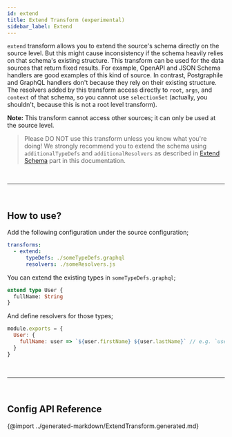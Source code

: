 ```yaml
---
id: extend
title: Extend Transform (experimental)
sidebar_label: Extend
---
```


`extend` transform allows you to extend the source's schema directly on the source level. But this might cause inconsistency if the schema heavily relies on that schema's existing structure. This transform can be used for the data sources that return fixed results. For example, OpenAPI and JSON Schema handlers are good examples of this kind of source. In contrast, Postgraphile and GraphQL handlers don't because they rely on their existing structure. The resolvers added by this transform access directly to `root`, `args`, and `context` of that schema, so you cannot use `selectionSet` (actually, you shouldn't, because this is not a root level transform).

**Note:** This transform cannot access other sources; it can only be used at the source level.

> Please DO NOT use this transform unless you know what you're doing! We strongly recommend you to extend the schema using `additionalTypeDefs` and `additionalResolvers` as described in [Extend Schema](/docs/getting-started/multiple-apis) part in this documentation.

<p>&nbsp;</p>

---

<p>&nbsp;</p>

## How to use?

Add the following configuration under the source configuration;

```yaml
transforms:
  - extend:
      typeDefs: ./someTypeDefs.graphql
      resolvers: ./someResolvers.js
```

You can extend the existing types in `someTypeDefs.graphql`;

```graphql
extend type User {
  fullName: String
}
```

And define resolvers for those types;

```js
module.exports = {
  User: {
    fullName: user => `${user.firstName} ${user.lastName}` // e.g. `user` is the raw result returned by your data source
  }
}
```

<p>&nbsp;</p>

---

<p>&nbsp;</p>

## Config API Reference

{@import ../generated-markdown/ExtendTransform.generated.md}
